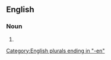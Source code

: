 ==English==

===Noun===
{{head|en|noun plural form}}

# {{plural of|countrywoman|lang=en}}

[[Category:English plurals ending in "-en"]]